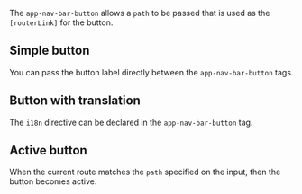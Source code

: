 

<Meta of={NavBarButtonStories} title="README" />


The `app-nav-bar-button` allows a `path` to be passed that is used as the `[routerLink]` for the button.


## Simple button

You can pass the button label directly between the `app-nav-bar-button` tags.

<Canvas of={NavBarButtonStories.Simple} />


## Button with translation

The `i18n` directive can be declared in the `app-nav-bar-button` tag.

<Canvas of={NavBarButtonStories.WithTranslation} />


## Active button

When the current route matches the `path` specified on the input, then the button becomes active.

<Canvas of={NavBarButtonStories.Active} />
